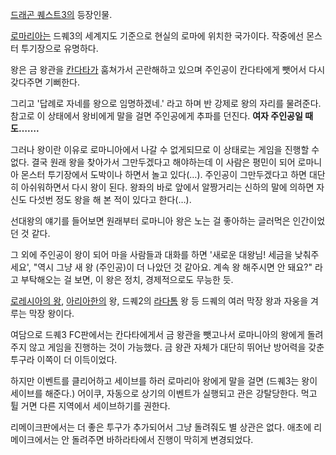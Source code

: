 [[드래곤 퀘스트3]]의 등장인물.

[[로마리아]]는 드퀘3의 세계지도 기준으로 현실의 로마에 위치한 국가이다. 작중에선 몬스터 투기장으로 유명하다.

왕은 금 왕관을 [[칸다타]]가 훔쳐가서 곤란해하고 있으며 주인공이 칸다타에게 뺏어서 다시 갖다주면 기뻐한다.

그리고 '답례로 자네를 왕으로 임명하겠네.' 라고 하며 반 강제로 왕의 자리를 물려준다. 참고로 이 상태에서 왕비에게 말을 걸면 주인공에게 추파를 던진다. '''여자 주인공일 때도…….'''

그러나 왕이란 이유로 로마니아에서 나갈 수 없게되므로 이 상태로는 게임을 진행할 수 없다. 결국 원래 왕을 찾아가서 그만두겠다고 해야하는데 이 사람은 평민이 되어 로마니아 몬스터 투기장에서 도박이나 하면서 놀고 있다(…). 주인공이 그만두겠다고 하면 대단히 아쉬워하면서 다시 왕이 된다.
왕좌의 바로 앞에서 알짱거리는 신하의 말에 의하면 자신도 다섯번 정도 왕을 해 본 적이 있다고 한다(…).

선대왕의 얘기를 들어보면 원래부터 로마니아 왕은 노는 걸 좋아하는 글러먹은 인간이었던 것 같다.

그 외에 주인공이 왕이 되어 마을 사람들과 대화를 하면 '새로운 대왕님! 세금을 낮춰주세요', "역시 그냥 새 왕 (주인공)이 더 나았던 것 같아요. 계속 왕 해주시면 안 돼요?" 라고 부탁해오는 걸 보면, 이 왕은 정치, 경제적으로도 무능한 듯.

[[로레시아의 왕]], [[아리아한]]의 왕, 드퀘2의 [[라다톰]] 왕 등 드퀘의 여러 막장 왕과 자웅을 겨루는 막장 왕이다.

여담으로 드퀘3 FC판에서는 칸다타에게서 금 왕관을 뺏고나서 로마니아의 왕에게 돌려주지 않고 게임을 진행하는 것이 가능했다. 금 왕관 자체가 대단히 뛰어난 방어력을 갖춘 투구라 이쪽이 더 이득이었다.

하지만 이벤트를 클리어하고 세이브를 하러 로마리아 왕에게 말을 걸면 (드퀘3는 왕이 세이브를 해준다.) 어이쿠, 자동으로 상기의 이벤트가 실행되고 관은 강탈당한다. 먹고 튈 거면 다른 지역에서 세이브하기를 권한다.

리메이크판에서는 더 좋은 투구가 추가되어서 그냥 돌려줘도 별 상관은 없다. 애초에 리메이크에서는 안 돌려주면 바하라타에서 진행이 막히게 변경되었다.

